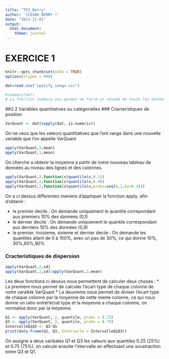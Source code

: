 ```yaml
---
title: "TP2_Berry"
author: '[CESAR BERRY ]'
date: "2023-11-01"
output: 
  html_document:
    theme: journal
---
```

# EXERCICE 1
```r
knitr::opts_chunk$set(echo = TRUE)
options(scipen = 999)
```

```r
dat=read.csv("spotify_songs.csv")
```

```r
#summary(dat)
# La fonction summary nou permet de faire un résumé de toute les données que l'on a 
```

##2.2 Variables quantitatives ou catégorielles
### Cracteristiques de position

```r
VarQuant <- dat[sapply(dat, is.numeric)]
```

On ne veux que les valeurs quantitatives que l'ont range dans une nouvelle variable que l'on appelle VarQuant

```r
apply(VarQuant,2,mean)
apply(VarQuant,1,mean)
```

On cherche a obtenir la moyenne a partir de notre nouveau tableau de données au niveau des lignes et des colonnes.

```r
apply(VarQuant,2,function(x)quantile(x,0.1))
apply(VarQuant,2,function(x)quantile(x,0.9))
apply(VarQuant,2,function(x)quantile(x,probs=seq(0,1,by=0.3)))
```

On a ci dessus differentes maniere d'appliquer la fonction apply, afin d'obtenir :

 *    le premier decile : On demande uniquement le quantile correpondant aux premiers 10% des données (0,1)
 *    le dernier decile : On demande uniquement le quantile correspondant aux derniers 10% des données (0,9)
 *    le premier, troisieme, sixieme et dernier decile : On demande les quantiles allant de 0 à 100%, avec un pas de 30%, ce qui donne 10%, 30%,60%,90%
 
### Cracteristiques de dispersion

```r
apply(VarQuant,2,sd)
apply(VarQuant,2,sd)/apply(VarQuant,2,mean)
```

Les deux fonctions ci dessus nous permettent de calculer deux choses :
*   La premiere nous permet de calculer l'ecart type de chaque colonne de notre varaible VarQuant
*   La deuxieme nous permet de diviser l'ecart type de chaque colonne par la moyenne de cette meme colonne, ce qui nous donne un ratio entrel'ecrat type et la moyenne a chaque colonne, on normalise donc par la moyenne.

```r
Q1 <- apply(VarQuant, 2, quantile, probs = 0.25)
Q3 <- apply(VarQuant, 2, quantile, probs = 0.75)
IntervalleQ1Q3 <- Q3-Q1
print(data.frame(Q1, Q3, Intervalle = IntervalleQ1Q3))
```

On assigne a deux varibales Q1 et Q3 les valeurs aux quantiles 0.25 (25%) et 0.75 (75%), on calcule ensuite l'intervalle en effectuant une soustraction entre Q3 et Q1.





